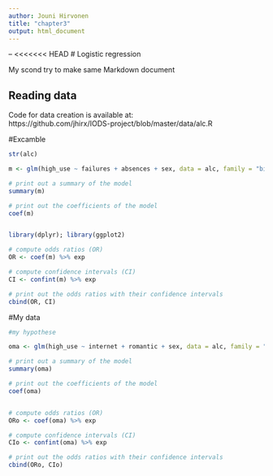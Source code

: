 ```yaml
---
author: Jouni Hirvonen
title: "chapter3"
output: html_document
---
```

--
<<<<<<< HEAD
# Logistic regression

My scond try to make same Markdown document

## Reading data

Code for data creation is available at:   
  https://github.com/jhirx/IODS-project/blob/master/data/alc.R

#Excamble 
```r
str(alc)

m <- glm(high_use ~ failures + absences + sex, data = alc, family = "binomial")

# print out a summary of the model
summary(m)

# print out the coefficients of the model
coef(m)


library(dplyr); library(ggplot2)

# compute odds ratios (OR)
OR <- coef(m) %>% exp

# compute confidence intervals (CI)
CI <- confint(m) %>% exp

# print out the odds ratios with their confidence intervals
cbind(OR, CI)
``` 
#My data 

```r
#my hypothese

oma <- glm(high_use ~ internet + romantic + sex, data = alc, family = "binomial")

# print out a summary of the model
summary(oma)

# print out the coefficients of the model
coef(oma)


# compute odds ratios (OR)
ORo <- coef(oma) %>% exp

# compute confidence intervals (CI)
CIo <- confint(oma) %>% exp

# print out the odds ratios with their confidence intervals
cbind(ORo, CIo)

```

